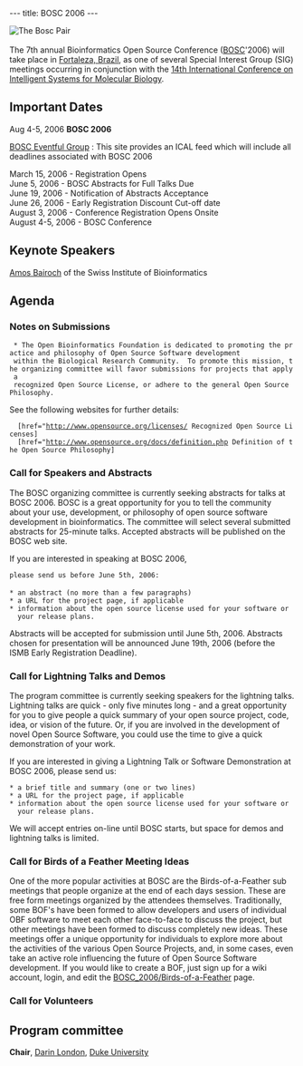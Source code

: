 ---
title: BOSC 2006
---

[[Image:Pear.png|The Bosc Pair]]
<br><br>
The 7th annual Bioinformatics Open Source Conference ([[BOSC]]'2006) will take place in [[wp:Fortaleza, Brazil|Fortaleza, Brazil]], as one of several Special Interest Group (SIG) meetings occurring in conjunction with the [http://ismb2006.cbi.cnptia.embrapa.br/ 14th International Conference on Intelligent Systems for Molecular Biology]. 


==Important Dates==

Aug 4-5, 2006 '''BOSC 2006'''

[http://eventful.com/groups/G0-001-000014747-0 BOSC Eventful Group] : This site provides an ICAL feed which will include all deadlines associated with BOSC 2006


March 15, 2006 - Registration Opens<br>
June 5, 2006 - BOSC Abstracts for Full Talks Due<br>
June 19, 2006 - Notification of Abstracts Acceptance<br>
June 26, 2006 - Early Registration Discount Cut-off date<br>
August 3, 2006 - Conference Registration Opens Onsite<br>
August 4-5, 2006 - BOSC Conference

==Keynote Speakers==
[http://ca.expasy.org/people/amos.html Amos Bairoch] of the Swiss Institute of Bioinformatics

==Agenda==

===Notes on Submissions===
  * The Open Bioinformatics Foundation is dedicated to promoting the practice and philosophy of Open Source Software development 
  within the Biological Research Community.  To promote this mission, the organizing committee will favor submissions for projects that apply a 
  recognized Open Source License, or adhere to the general Open Source Philosophy.

See the following websites for further details:
   [href="http://www.opensource.org/licenses/ Recognized Open Source Licenses]
   [href="http://www.opensource.org/docs/definition.php Definition of the Open Source Philosophy]

===Call for Speakers and Abstracts===
The BOSC organizing committee is currently seeking abstracts
for talks at BOSC 2006.  BOSC is a great opportunity for you to tell the community about 
your use, development, or philosophy of open source software development 
in bioinformatics. The committee will select several submitted abstracts 
for 25-minute talks. Accepted abstracts will be published on the BOSC web site.


If you are interested in speaking at BOSC 2006, 
 please send us before June 5th, 2006:
 
 * an abstract (no more than a few paragraphs)
 * a URL for the project page, if applicable
 * information about the open source license used for your software or 
   your release plans.

Abstracts will be accepted for submission until June 5th, 2006.
Abstracts chosen for presentation will be announced June 19th, 2006 
(before the ISMB Early Registration Deadline).

===Call for Lightning Talks and Demos===
The program committee is currently seeking speakers for the lightning 
talks. Lightning talks are quick - only five minutes long - and a great
opportunity for you to give people a quick summary of your open source project,
code, idea, or vision of the future.  Or, if you are
involved in the development of novel Open Source Software, you could
use the time to give a quick demonstration of your work.

If you are interested in giving a Lightning Talk or Software Demonstration
at BOSC 2006, please send us:

 * a brief title and summary (one or two lines)
 * a URL for the project page, if applicable
 * information about the open source license used for your software or 
   your release plans.

We will accept entries on-line until BOSC starts, but
space for demos and lightning talks is limited.

===Call for Birds of a Feather Meeting Ideas===

One of the more popular activities at BOSC are
the Birds-of-a-Feather sub meetings that people
organize at the end of each days session.  These
are free form meetings organized by the attendees
themselves.  Traditionally, some BOF's have been
formed to allow developers and users of individual
OBF software to meet each other face-to-face to discuss
the project, but other meetings have been formed to
discuss completely new ideas.  These meetings offer
a unique opportunity for individuals to explore more
about the activities of the various Open Source Projects,
and, in some cases, even take an active role influencing
the future of Open Source Software development.  If
you would like to create a BOF, just sign up for a
wiki account, login, and edit the [[BOSC_2006/Birds-of-a-Feather]] page.

===Call for Volunteers===

==Program committee==
'''Chair''', [mailto:darin.london@duke.edu Darin London], [http://www.duke.edu Duke University]